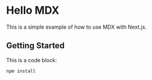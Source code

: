 # Hello MDX

This is a simple example of how to use MDX with Next.js.

## Getting Started

This is a code block:

```bash
npm install
```
